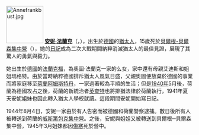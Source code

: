 [[File:Annefrankbust.jpg|100px]]
'''[[安妮·法蘭克|安妮·法蘭克]]'''（{{lang|de|Anneliese Marie "Anne" Frank}}，{{bd|1929年|6月12日|1945年|3月}}），出生於[[德國|德國]]的[[猶太人|猶太人]]，15歲死於[[貝爾根-貝爾森集中營|貝爾根-貝爾森集中營]]（{{lang|en|Bergen-Belsen concentration camp}}），她的[[安妮的日記|日記]]成為二次大戰期間納粹消滅猶太人的最佳見證，展現了其驚人的勇氣與毅力。

她出生於[[德國|德國]]的[[法蘭克福|法蘭克福]]，為奧圖·法蘭克一家的么女，家中還有母親艾迪斯和姐姐瑪格特。由於當時納粹德國排斥猶太人風氣日盛，父親奧圖便放棄於德國的事業而將家庭移至[[荷蘭|荷蘭]][[阿姆斯特丹|阿姆斯特丹]]，一家過著較為平順的生活；但是[[1940年|1940年]]5月後，荷蘭為德國攻占之後，荷蘭的新統治者[[英夸特|英夸特]]也將排猶法律於荷蘭執行，1941年夏天安妮姐妹也因此轉入猶太人學校就讀。這段期間安妮開始寫日記。

1944年8月4日，安妮一家由於有人告密而被德國和荷蘭警察逮捕。數日後所有人被轉送到荷蘭的[[威斯第包克集中營|威斯第包克集中營]]。之後，安妮與姐姐又被轉送到貝爾根─貝爾森集中營，1945年3月姐妹都因[[傷寒|傷寒]]死於營中。